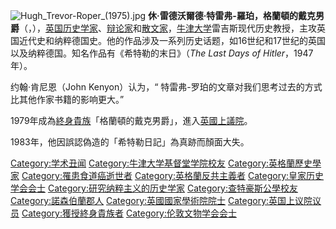 {{NoteTA
|1= zh-tw:崔佛; zh-hk:崔佛; zh-mo:崔佛; zh-hans:特雷弗;zh-hant:特雷弗
}}
{{Unreferenced|time=2020-08-21T06:27:02+00:00}}
{{expand english|time=2020-09-09}}
[[File:Hugh_Trevor-Roper_(1975).jpg|thumb]]
'''休·雷德沃爾德·特雷弗-羅珀，格蘭頓的戴克男爵'''（{{lang-en|Hugh Redwald Trevor-Roper, Baron Dacre of Glanton}}，{{bd|1914年|1月15日|2003年|1月26日}}），[[英国|英国]][[历史学家|历史学家]]、[[辩论家|辩论家]]和[[散文家|散文家]]，[[牛津大学|牛津大学]]雷吉斯现代历史教授，主攻英国近代史和纳粹德国史。他的作品涉及一系列历史话题，如16世纪和17世纪的英国以及纳粹德国。知名作品有《希特勒的末日》（''The Last Days of Hitler''，1947年）。

约翰·肯尼恩（John Kenyon）认为，“ 特雷弗-罗珀的文章对我们思考过去的方式比其他作家书籍的影响更大。”

1979年成為[[終身貴族|終身貴族]]「格蘭頓的戴克男爵」，進入[[英國上議院|英國上議院]]。

1983年，他因誤認偽造的「希特勒日記」為真跡而顏面大失。

{{normdaten}}
{{DEFAULTSORT:Trevor-Roper}}
[[Category:学术丑闻|Category:学术丑闻]]
[[Category:牛津大学基督堂学院校友|Category:牛津大学基督堂学院校友]]
[[Category:英格蘭歷史學家|Category:英格蘭歷史學家]]
[[Category:罹患食道癌逝世者|Category:罹患食道癌逝世者]]
[[Category:英格蘭反共主義者|Category:英格蘭反共主義者]]
[[Category:皇家历史学会会士|Category:皇家历史学会会士]]
[[Category:研究纳粹主义的历史学家|Category:研究纳粹主义的历史学家]]
[[Category:查特豪斯公學校友|Category:查特豪斯公學校友]]
[[Category:諾森伯蘭郡人|Category:諾森伯蘭郡人]]
[[Category:英國國家學術院院士|Category:英國國家學術院院士]]
[[Category:英国上议院议员|Category:英国上议院议员]]
[[Category:獲授終身貴族者|Category:獲授終身貴族者]]
[[Category:伦敦文物学会会士|Category:伦敦文物学会会士]]